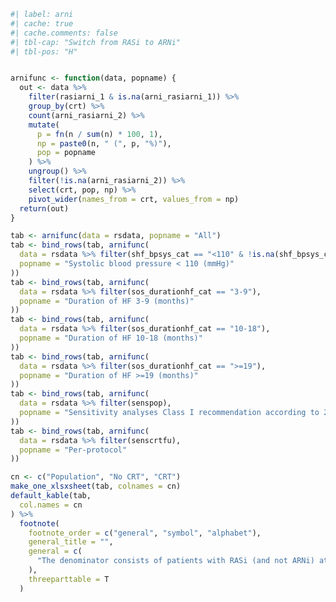 ```r
#| label: arni
#| cache: true
#| cache.comments: false
#| tbl-cap: "Switch from RASi to ARNi"
#| tbl-pos: "H"


arnifunc <- function(data, popname) {
  out <- data %>%
    filter(rasiarni_1 & is.na(arni_rasiarni_1)) %>%
    group_by(crt) %>%
    count(arni_rasiarni_2) %>%
    mutate(
      p = fn(n / sum(n) * 100, 1),
      np = paste0(n, " (", p, "%)"),
      pop = popname
    ) %>%
    ungroup() %>%
    filter(!is.na(arni_rasiarni_2)) %>%
    select(crt, pop, np) %>%
    pivot_wider(names_from = crt, values_from = np)
  return(out)
}

tab <- arnifunc(data = rsdata, popname = "All")
tab <- bind_rows(tab, arnifunc(
  data = rsdata %>% filter(shf_bpsys_cat == "<110" & !is.na(shf_bpsys_cat)),
  popname = "Systolic blood pressure < 110 (mmHg)"
))
tab <- bind_rows(tab, arnifunc(
  data = rsdata %>% filter(sos_durationhf_cat == "3-9"),
  popname = "Duration of HF 3-9 (months)"
))
tab <- bind_rows(tab, arnifunc(
  data = rsdata %>% filter(sos_durationhf_cat == "10-18"),
  popname = "Duration of HF 10-18 (months)"
))
tab <- bind_rows(tab, arnifunc(
  data = rsdata %>% filter(sos_durationhf_cat == ">=19"),
  popname = "Duration of HF >=19 (months)"
))
tab <- bind_rows(tab, arnifunc(
  data = rsdata %>% filter(senspop),
  popname = "Sensitivity analyses Class I recommendation according to 2021"
))
tab <- bind_rows(tab, arnifunc(
  data = rsdata %>% filter(senscrtfu),
  popname = "Per-protocol"
))

cn <- c("Population", "No CRT", "CRT")
make_one_xlsxsheet(tab, colnames = cn)
default_kable(tab,
  col.names = cn
) %>%
  footnote(
    footnote_order = c("general", "symbol", "alphabet"),
    general_title = "",
    general = c(
      "The denominator consists of patients with RASi (and not ARNi) at baseline."
    ),
    threeparttable = T
  )
```
